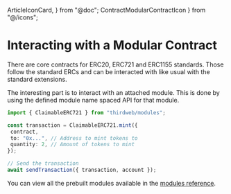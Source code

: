   ArticleIconCard,
} from "@doc";
    ContractModularContractIcon
} from "@/icons";

# Interacting with a Modular Contract

There are core contracts for ERC20, ERC721 and ERC1155 standards. Those follow the standard ERCs and can be interacted with like usual with the standard extensions.

The interesting part is to interact with an attached module. This is done by using the defined module name spaced API for that module.

```ts
import { ClaimableERC721 } from "thirdweb/modules";

const transaction = ClaimableERC721.mint({
 contract,
 to: "0x...", // Address to mint tokens to
 quantity: 2, // Amount of tokens to mint
});

// Send the transaction
await sendTransaction({ transaction, account });
```

You can view all the prebuilt modules available in the [modules reference](/references/typescript/v5/functions#modules-1).



  


